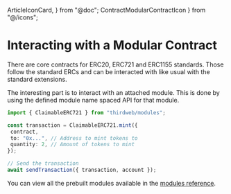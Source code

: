   ArticleIconCard,
} from "@doc";
    ContractModularContractIcon
} from "@/icons";

# Interacting with a Modular Contract

There are core contracts for ERC20, ERC721 and ERC1155 standards. Those follow the standard ERCs and can be interacted with like usual with the standard extensions.

The interesting part is to interact with an attached module. This is done by using the defined module name spaced API for that module.

```ts
import { ClaimableERC721 } from "thirdweb/modules";

const transaction = ClaimableERC721.mint({
 contract,
 to: "0x...", // Address to mint tokens to
 quantity: 2, // Amount of tokens to mint
});

// Send the transaction
await sendTransaction({ transaction, account });
```

You can view all the prebuilt modules available in the [modules reference](/references/typescript/v5/functions#modules-1).



  


